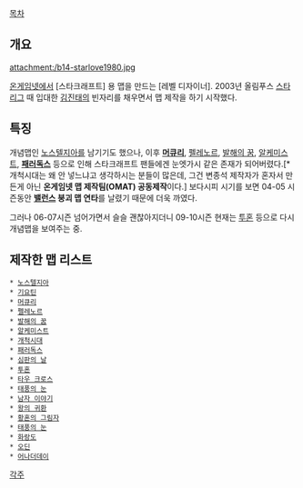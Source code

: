 [[목차]]
== 개요 ==
attachment:/b14-starlove1980.jpg

[[온게임넷]]에서 [스타크래프트] 용 맵을 만드는 [레벨 디자이너]. 2003년 올림푸스 [[스타리그]] 때 입대한 [[김진태]]의 빈자리를 채우면서 맵 제작을 하기 시작했다.

== 특징 ==
개념맵인 [[노스텔지아]]를 남기기도 했으나, 이후 '''[[머큐리]]''', [[펠레노르]], [[발해의 꿈]], [[알케미스트]], '''[[패러독스]]''' 등으로 인해 스타크래프트 팬들에겐 눈엣가시 같은 존재가 되어버렸다.[* 개척시대는 왜 안 넣느냐고 생각하시는 분들이 많은데, 그건 변종석 제작자가 혼자서 만든게 아닌 '''온게임넷 맵 제작팀(OMAT) 공동제작'''이다.] 보다시피 시기를 보면 04-05 시즌동안 '''[[밸런스]] 붕괴 맵 연타'''를 날렸기 때문에 더욱 까였다.

그러나 06-07시즌 넘어가면서 슬슬 괜찮아지더니 09-10시즌 현재는 [[투혼]] 등으로 다시 개념맵을 보여주는 중.

== 제작한 맵 리스트 ==
 * [[노스텔지아]]
 * [[기요틴]]
 * [[머큐리]]
 * [[펠레노르]]
 * [[발해의 꿈]]
 * [[알케미스트]]
 * [[개척시대]]
 * [[패러독스]]
 * [[심판의 날]]
 * [[투혼]]
 * [[타우 크로스]]
 * [[태풍의 눈]]
 * [[남자 이야기]]
 * [[왕의 귀환]]
 * [[황혼의 그림자]]
 * [[태풍의 눈]]
 * [[화랑도]]
 * [[오딘]]
 * [[어나더데이]]


[[각주]]
